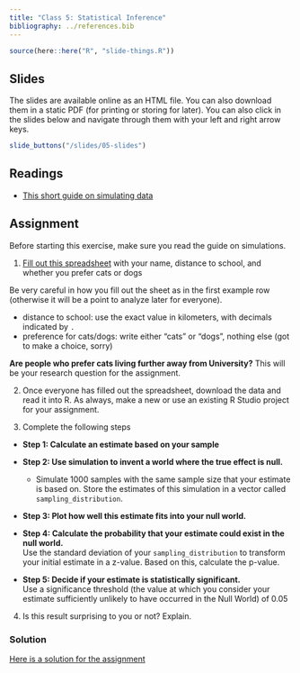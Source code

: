 ```yaml
---
title: "Class 5: Statistical Inference"
bibliography: ../references.bib
---
```


```r
source(here::here("R", "slide-things.R"))
```

## Slides

The slides are available online as an HTML file. You can also download them in a static PDF (for printing or storing for later). You can also click in the slides below and navigate through them with your left and right arrow keys.

```r
slide_buttons("/slides/05-slides")
```

## Readings

-   [This short guide on simulating data](../guides/random_numbers.qmd)

## Assignment

::: {.callout-important}
Before starting this exercise, make sure you read the guide on simulations.
:::

1. [Fill out this spreadsheet](https://docs.google.com/spreadsheets/d/18DtSUFU5JT9IUnzGxG2nNjlzkcI_Tslzo4N8NUMnSGo/edit?usp=sharing) with your name, distance to school, and whether you prefer cats or dogs 

::: {.callout-warning}
Be very careful in how you fill out the sheet as in the first example row (otherwise it will be a point to analyze later for everyone).

- distance to school: use the exact value in kilometers, with decimals indicated by `.`
- preference for cats/dogs: write either "cats" or "dogs", nothing else (got to make a choice, sorry)
:::


**Are people who prefer cats living further away from University?** This will be your research question for the assignment. 

2. Once everyone has filled out the spreadsheet, download the data and read it into R. As always, make a new or use an existing R Studio project for your assignment. 

3. Complete the following steps

- **Step 1: Calculate an estimate based on your sample**

- **Step 2: Use simulation to invent a world where the true effect is null.**
  - Simulate 1000 samples with the same sample size that your estimate is based on. Store the estimates of this simulation in a vector called `sampling_distribution`.

- **Step 3: Plot how well this estimate fits into your null world.**  

- **Step 4: Calculate the probability that your estimate could exist in the null world.**  
  Use the standard deviation of your `sampling_distribution` to transform your initial estimate in a z-value. Based on this, calculate the p-value. 
  
- **Step 5: Decide if your estimate is statistically significant.**  
  Use a significance threshold (the value at which you consider your estimate sufficiently unlikely to have occurred in the Null World) of 0.05


4. Is this result surprising to you or not? Explain.


### Solution

::: {.callout-tip}
[Here is a solution for the assignment](../problem_sets/04-solution.qmd){target=_blank}
:::







